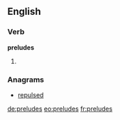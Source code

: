 ==English==

===Verb===
'''preludes'''

# {{third-person singular of|[[prelude]]}}

===Anagrams===
* [[repulsed#English|repulsed]]

[[de:preludes]]
[[eo:preludes]]
[[fr:preludes]]